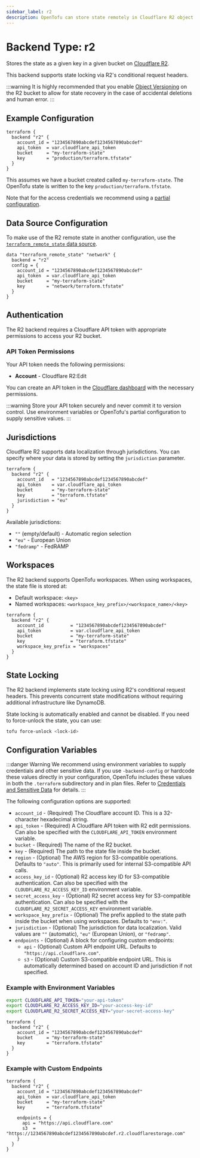 ```yaml
---
sidebar_label: r2
description: OpenTofu can store state remotely in Cloudflare R2 object storage.
---
```


# Backend Type: r2

Stores the state as a given key in a given bucket on [Cloudflare R2](https://developers.cloudflare.com/r2/).

This backend supports state locking via R2's conditional request headers.

:::warning
It is highly recommended that you enable [Object Versioning](https://developers.cloudflare.com/r2/buckets/object-versioning/) on the R2 bucket to allow for state recovery in the case of accidental deletions and human error.
:::

## Example Configuration

```hcl
terraform {
  backend "r2" {
    account_id = "1234567890abcdef1234567890abcdef"
    api_token  = var.cloudflare_api_token
    bucket     = "my-terraform-state"
    key        = "production/terraform.tfstate"
  }
}
```

This assumes we have a bucket created called `my-terraform-state`. The OpenTofu state is written to the key `production/terraform.tfstate`.

Note that for the access credentials we recommend using a [partial configuration](../../../language/settings/backends/configuration.mdx#partial-configuration).

## Data Source Configuration

To make use of the R2 remote state in another configuration, use the [`terraform_remote_state` data source](../../../language/state/remote-state-data.mdx).

```hcl
data "terraform_remote_state" "network" {
  backend = "r2"
  config = {
    account_id = "1234567890abcdef1234567890abcdef"
    api_token  = var.cloudflare_api_token
    bucket     = "my-terraform-state"
    key        = "network/terraform.tfstate"
  }
}
```

## Authentication

The R2 backend requires a Cloudflare API token with appropriate permissions to access your R2 bucket.

### API Token Permissions

Your API token needs the following permissions:
- **Account** - Cloudflare R2:Edit

You can create an API token in the [Cloudflare dashboard](https://dash.cloudflare.com/profile/api-tokens) with the necessary permissions.

:::warning
Store your API token securely and never commit it to version control. Use environment variables or OpenTofu's partial configuration to supply sensitive values.
:::

## Jurisdictions

Cloudflare R2 supports data localization through jurisdictions. You can specify where your data is stored by setting the `jurisdiction` parameter.

```hcl
terraform {
  backend "r2" {
    account_id   = "1234567890abcdef1234567890abcdef"
    api_token    = var.cloudflare_api_token
    bucket       = "my-terraform-state"
    key          = "terraform.tfstate"
    jurisdiction = "eu"
  }
}
```

Available jurisdictions:
- `""` (empty/default) - Automatic region selection
- `"eu"` - European Union
- `"fedramp"` - FedRAMP

## Workspaces

The R2 backend supports OpenTofu workspaces. When using workspaces, the state file is stored at:
- Default workspace: `<key>`
- Named workspaces: `<workspace_key_prefix>/<workspace_name>/<key>`

```hcl
terraform {
  backend "r2" {
    account_id          = "1234567890abcdef1234567890abcdef"
    api_token           = var.cloudflare_api_token
    bucket              = "my-terraform-state"
    key                 = "terraform.tfstate"
    workspace_key_prefix = "workspaces"
  }
}
```

## State Locking

The R2 backend implements state locking using R2's conditional request headers. This prevents concurrent state modifications without requiring additional infrastructure like DynamoDB.

State locking is automatically enabled and cannot be disabled. If you need to force-unlock the state, you can use:

```bash
tofu force-unlock <lock-id>
```

## Configuration Variables

:::danger Warning
We recommend using environment variables to supply credentials and other sensitive data. If you use `-backend-config` or hardcode these values directly in your configuration, OpenTofu includes these values in both the `.terraform` subdirectory and in plan files. Refer to [Credentials and Sensitive Data](../../../language/settings/backends/configuration.mdx#credentials-and-sensitive-data) for details.
:::

The following configuration options are supported:

- `account_id` - (Required) The Cloudflare account ID. This is a 32-character hexadecimal string.
- `api_token` - (Required) A Cloudflare API token with R2 edit permissions. Can also be specified with the `CLOUDFLARE_API_TOKEN` environment variable.
- `bucket` - (Required) The name of the R2 bucket.
- `key` - (Required) The path to the state file inside the bucket.
- `region` - (Optional) The AWS region for S3-compatible operations. Defaults to `"auto"`. This is primarily used for internal S3-compatible API calls.
- `access_key_id` - (Optional) R2 access key ID for S3-compatible authentication. Can also be specified with the `CLOUDFLARE_R2_ACCESS_KEY_ID` environment variable.
- `secret_access_key` - (Optional) R2 secret access key for S3-compatible authentication. Can also be specified with the `CLOUDFLARE_R2_SECRET_ACCESS_KEY` environment variable.
- `workspace_key_prefix` - (Optional) The prefix applied to the state path inside the bucket when using workspaces. Defaults to `"env:"`.
- `jurisdiction` - (Optional) The jurisdiction for data localization. Valid values are `""` (automatic), `"eu"` (European Union), or `"fedramp"`.
- `endpoints` - (Optional) A block for configuring custom endpoints:
  - `api` - (Optional) Custom API endpoint URL. Defaults to `"https://api.cloudflare.com"`.
  - `s3` - (Optional) Custom S3-compatible endpoint URL. This is automatically determined based on account ID and jurisdiction if not specified.

### Example with Environment Variables

```bash
export CLOUDFLARE_API_TOKEN="your-api-token"
export CLOUDFLARE_R2_ACCESS_KEY_ID="your-access-key-id"
export CLOUDFLARE_R2_SECRET_ACCESS_KEY="your-secret-access-key"
```

```hcl
terraform {
  backend "r2" {
    account_id = "1234567890abcdef1234567890abcdef"
    bucket     = "my-terraform-state"
    key        = "terraform.tfstate"
  }
}
```

### Example with Custom Endpoints

```hcl
terraform {
  backend "r2" {
    account_id = "1234567890abcdef1234567890abcdef"
    api_token  = var.cloudflare_api_token
    bucket     = "my-terraform-state"
    key        = "terraform.tfstate"
    
    endpoints = {
      api = "https://api.cloudflare.com"
      s3  = "https://1234567890abcdef1234567890abcdef.r2.cloudflarestorage.com"
    }
  }
}
```

